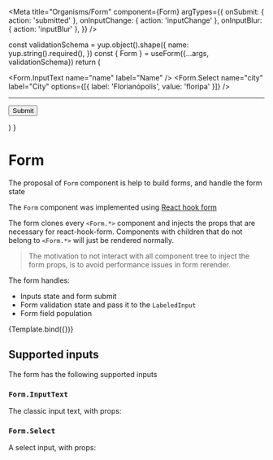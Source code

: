 

<Meta title="Organisms/Form" component={Form} argTypes={{
  onSubmit: { action: 'submitted' },
  onInputChange: { action: 'inputChange' },
  onInputBlur: { action: 'inputBlur' },
}} />

  const validationSchema = yup.object().shape({
    name: yup.string().required(),
  })
  const { Form } = useForm({...args, validationSchema})
  return (
    <Form>
      <Form.InputText name="name" label="Name" />
      <Form.Select name="city" label="City" options={[{
        label: 'Florianópolis',
        value: 'floripa'
      }]} />
      <hr />
      <input type="submit" value="Submit" />
    </Form>
  )
}

# Form
The proposal of `Form` component is help to build forms, and handle the form state

The `Form` component was implemented using [React hook form](https://react-hook-form.com/)

The form clones every `<Form.*>` component and injects the props that are necessary for react-hook-form.
Components with children that do not belong to `<Form.*>` will just be rendered normally.
> The motivation to not interact with all component tree to inject the form props, is to avoid performance issues in form rerender.

The form handles:
- Inputs state and form submit
- Form validation state and pass it to the `LabeledInput`
- Form field population

<Canvas>
  <Story
    name="default"
  >
    {Template.bind({})}
  </Story>
</Canvas>

## Supported inputs
The form has the following supported inputs

### `Form.InputText`

The classic input text, with props:

<ArgsTable of={Form.InputText} />

### `Form.Select`

A select input, with props:

<ArgsTable of={Form.Select} />



